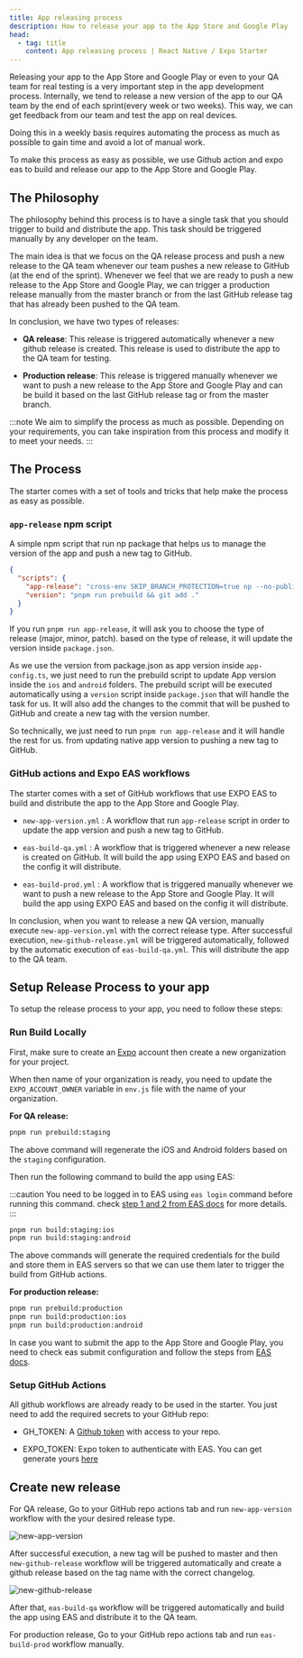 ```yaml
---
title: App releasing process
description: How to release your app to the App Store and Google Play
head:
  - tag: title
    content: App releasing process | React Native / Expo Starter
---
```



Releasing your app to the App Store and Google Play or even to your QA team for real testing is a very important step in the app development process. Internally, we tend to release a new version of the app to our QA team by the end of each sprint(every week or two weeks). This way, we can get feedback from our team and test the app on real devices.

Doing this in a weekly basis requires automating the process as much as possible to gain time and avoid a lot of manual work.

To make this process as easy as possible, we use Github action and expo eas to build and release our app to the App Store and Google Play.

## The Philosophy

The philosophy behind this process is to have a single task that you should trigger to build and distribute the app. This task should be triggered manually by any developer on the team.

The main idea is that we focus on the QA release process and push a new release to the QA team whenever our team pushes a new release to GitHub (at the end of the sprint). Whenever we feel that we are ready to push a new release to the App Store and Google Play, we can trigger a production release manually from the master branch or from the last GitHub release tag that has already been pushed to the QA team.

In conclusion, we have two types of releases:

- **QA release**: This release is triggered automatically whenever a new github release is created. This release is used to distribute the app to the QA team for testing.

- **Production release**: This release is triggered manually whenever we want to push a new release to the App Store and Google Play and can be build it based on the last GitHub release tag or from the master branch.

:::note
We aim to simplify the process as much as possible. Depending on your requirements, you can take inspiration from this process and modify it to meet your needs.
:::

## The Process

The starter comes with a set of tools and tricks that help make the process as easy as possible.

### `app-release` npm script

A simple npm script that run np package that helps us to manage the version of the app and push a new tag to GitHub.

```json
{
  "scripts": {
    "app-release": "cross-env SKIP_BRANCH_PROTECTION=true np --no-publish --no-cleanup --no-release-draft",
    "version": "pnpm run prebuild && git add ."
  }
}
```

If you run `pnpm run app-release`, it will ask you to choose the type of release (major, minor, patch). based on the type of release, it will update the version inside `package.json`.

As we use the version from package.json as app version inside `app-config.ts`, we just need to run the prebuild script to update App version inside the `ios` and `android` folders. The prebuild script will be executed automatically using a `version` script inside `package.json` that will handle the task for us. It will also add the changes to the commit that will be pushed to GitHub and create a new tag with the version number.

So technically, we just need to run `pnpm run app-release` and it will handle the rest for us. from updating native app version to pushing a new tag to GitHub.

### GitHub actions and Expo EAS workflows

The starter comes with a set of GitHub workflows that use EXPO EAS to build and distribute the app to the App Store and Google Play.

- `new-app-version.yml` : A workflow that run `app-release` script in order to update the app version and push a new tag to GitHub.

- `eas-build-qa.yml` : A workflow that is triggered whenever a new release is created on GitHub. It will build the app using EXPO EAS and based on the config it will distribute.

- `eas-build-prod.yml` : A workflow that is triggered manually whenever we want to push a new release to the App Store and Google Play. It will build the app using EXPO EAS and based on the config it will distribute.

In conclusion, when you want to release a new QA version, manually execute `new-app-version.yml` with the correct release type. After successful execution, `new-github-release.yml` will be triggered automatically, followed by the automatic execution of `eas-build-qa.yml`. This will distribute the app to the QA team.

## Setup Release Process to your app

To setup the release process to your app, you need to follow these steps:

### Run Build Locally

First, make sure to create an [Expo](expo.dev) account then create a new organization for your project.

When then name of your organization is ready, you need to update the `EXPO_ACCOUNT_OWNER` variable in `env.js` file with the name of your organization.

**For QA release:**

```bash
pnpm run prebuild:staging
```

The above command will regenerate the iOS and Android folders based on the `staging` configuration.

Then run the following command to build the app using EAS:

:::caution
You need to be logged in to EAS using `eas login` command before running this command. check [step 1 and 2 from EAS docs](https://docs.expo.dev/build/setup/) for more details.
:::

```bash
pnpm run build:staging:ios
pnpm run build:staging:android
```

The above commands will generate the required credentials for the build and store them in EAS servers so that we can use them later to trigger the build from GitHub actions.

**For production release:**

```bash
pnpm run prebuild:production
pnpm run build:production:ios
pnpm run build:production:android
```

In case you want to submit the app to the App Store and Google Play, you need to check eas submit configuration and follow the steps from [EAS docs](https://docs.expo.dev/submit/introduction/).

### Setup GitHub Actions

All github workflows are already ready to be used in the starter. You just need to add the required secrets to your GitHub repo:

- GH_TOKEN: A [Github token](https://github.com/settings/tokens) with access to your repo.

- EXPO_TOKEN: Expo token to authenticate with EAS. You can get generate yours [here](https://expo.dev/settings/access-tokens)

## Create new release

For QA release, Go to your GitHub repo actions tab and run `new-app-version` workflow with the your desired release type.

![new-app-version](https://github.com/obytes/react-native-template-obytes/assets/11137944/efc62eda-a465-44ab-a185-860cfd2e9099)

After successful execution, a new tag will be pushed to master and then `new-github-release` workflow will be triggered automatically and create a github release based on the tag name with the correct changelog.

![new-github-release](https://github.com/obytes/react-native-template-obytes/assets/11137944/d3b9d8ff-37f8-4551-97c1-4c9fbc8860d3)

After that, `eas-build-qa` workflow will be triggered automatically and build the app using EAS and distribute it to the QA team.

For production release, Go to your GitHub repo actions tab and run `eas-build-prod` workflow manually.
